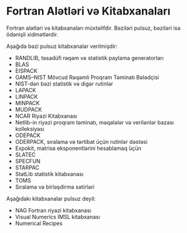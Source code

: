 # Fortran Alətləri və Kitabxanaları

Fortran alətləri və kitabxanaları müxtəlifdir. Bəziləri pulsuz, bəziləri isə ödənişli xidmətlərdir.

Aşağıda bəzi pulsuz kitabxanalar verilmişdir:

- RANDLIB, təsadüfi rəqəm və statistik paylama generatorları
- BLAS
- EISPACK
- GAMS–NIST Mövcud Rəqəmli Proqram Təminatı Bələdçisi
- NIST-dən bəzi statistik və digər rutinlər
- LAPACK
- LINPACK
- MINPACK
- MUDPACK
- NCAR Riyazi Kitabxanası
- Netlib-in riyazi proqram təminatı, məqalələr və verilənlər bazası kolleksiyası
- ODEPACK
- ODERPACK, sıralama və tərtibat üçün rutinlər dəstəsi
- Expokit, matrisa eksponentlərini hesablamaq üçün
- SLATEC
- SPECFUN
- STARPAC
- StatLib statistik kitabxanası
- TOMS
- Sıralama və birləşdirmə sətirləri

Aşağıdakı kitabxanalar pulsuz deyil:

- NAG Fortran riyazi kitabxanası
- Visual Numerics IMSL kitabxanası
- Numerical Recipes
